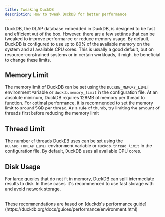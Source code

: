 ```yaml
---
title: Tweaking DuckDB
description: How to tweak DuckDB for better performance
---
```



DuckDB, the OLAP database embedded in DuckDB, is designed to be fast and efficient out of the box. However, there are a few settings that can be tweaked to improve performance
or reduce memory usage. By default, DuckDB is configured to use up to 80% of the available memory on the system and all available CPU cores. This is usually a good default,
but on resource-constrained systems or in certain workloads, it might be beneficial to change these limits.

## Memory Limit

The memory limit of DuckDB can be set using the `DUCKDB_MEMORY_LIMIT` environment variable or `duckdb.memory_limit` in the configuration file.
At an absolute minimum, DuckDB requires 128MB of memory per thread to function. For optimal performance, it is recommended to set the memory limit to around 5GB per thread.
As a rule of thumb, try limiting the amount of threads first before reducing the memory limit.

## Thread Limit

The number of threads DuckDB uses can be set using the `DUCKDB_THREAD_LIMIT` environment variable or `duckdb.thread_limit` in the configuration file.
By default, DuckDB uses all available CPU cores.

## Disk Usage

For large queries that do not fit in memory, DuckDB can spill intermediate results to disk. In these cases, it's recommended to use
fast storage with and avoid network storage.

<br />

<Aside>
  These recommendations are based on [duckdb's performance
  guide](https://duckdb.org/docs/guides/performance/environment.html)
</Aside>

